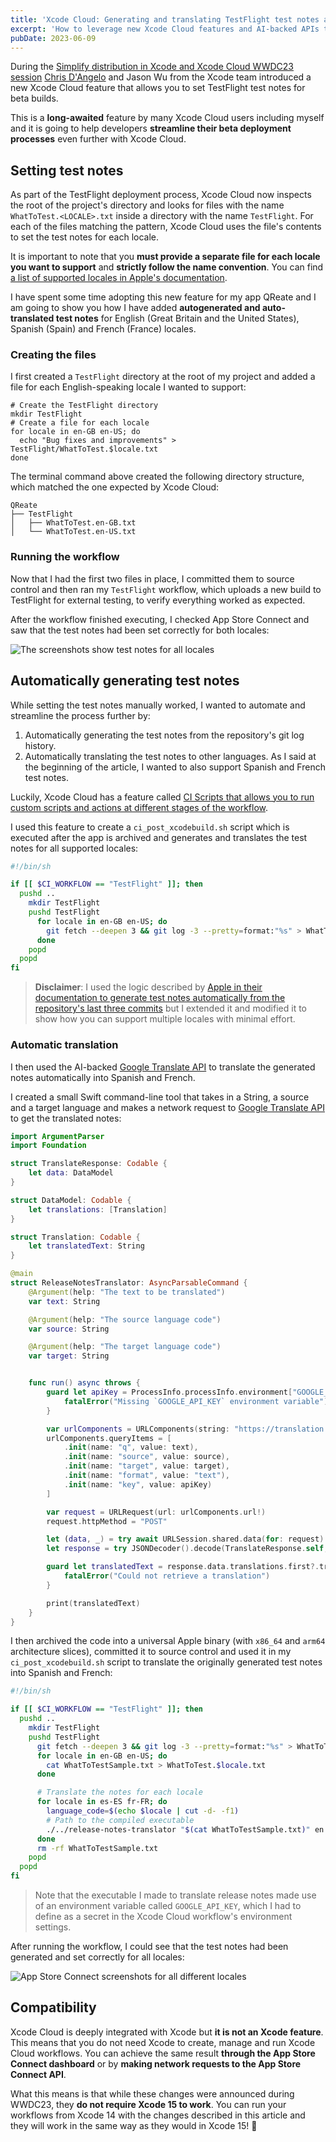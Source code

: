 ```yaml
---
title: 'Xcode Cloud: Generating and translating TestFlight test notes automatically'
excerpt: 'How to leverage new Xcode Cloud features and AI-backed APIs to automatically generate test notes for multiple locales.'
pubDate: 2023-06-09
---
```


During the [Simplify distribution in Xcode and Xcode Cloud WWDC23 session](https://developer.apple.com/wwdc23/10224) [Chris D'Angelo](https://www.linkedin.com/in/chris-d-angelo-91469163/) and Jason Wu from the Xcode team introduced a new Xcode Cloud feature that allows you to set TestFlight test notes for beta builds.

This is a **long-awaited** feature by many Xcode Cloud users including myself and it is going to help developers **streamline their beta deployment processes** even further with Xcode Cloud.

## Setting test notes

As part of the TestFlight deployment process, Xcode Cloud now inspects the root of the project's directory and looks for files with the name `WhatToTest.<LOCALE>.txt` inside a directory with the name `TestFlight`. For each of the files matching the pattern, Xcode Cloud uses the file's contents to set the test notes for each locale.

It is important to note that you **must provide a separate file for each locale you want to support** and **strictly follow the name convention**. You can find [a list of supported locales in Apple's documentation](https://developer.apple.com/documentation/appstoreconnectapi/betabuildlocalizationcreaterequest/data/attributes#discussion).

I have spent some time adopting this new feature for my app QReate and I am going to show you how I have added **autogenerated and auto-translated test notes** for English (Great Britain and the United States), Spanish (Spain) and French (France) locales.

### Creating the files

I first created a `TestFlight` directory at the root of my project and added a file for each English-speaking locale I wanted to support:

```bash:Terminal
# Create the TestFlight directory
mkdir TestFlight
# Create a file for each locale
for locale in en-GB en-US; do
  echo "Bug fixes and improvements" > TestFlight/WhatToTest.$locale.txt
done
```

The terminal command above created the following directory structure, which matched the one expected by Xcode Cloud:

```bash:Directory
QReate
├── TestFlight
│   ├── WhatToTest.en-GB.txt
│   └── WhatToTest.en-US.txt
```

### Running the workflow

Now that I had the first two files in place, I committed them to source control and then ran my `TestFlight` workflow, which uploads a new build to TestFlight for external testing, to verify everything worked as expected.

After the workflow finished executing, I checked App Store Connect and saw that the test notes had been set correctly for both locales:

![The screenshots show test notes for all locales](/assets/posts/setting-testflight-test-notes-for-xcode-cloud-builds/gb-us.webp)

## Automatically generating test notes

While setting the test notes manually worked, I wanted to automate and streamline the process further by:

1. Automatically generating the test notes from the repository's git log history.
2. Automatically translating the test notes to other languages. As I said at the beginning of the article, I wanted to also support Spanish and French test notes.

Luckily, Xcode Cloud has a feature called [CI Scripts that allows you to run custom scripts and actions at different stages of the workflow](https://www.polpiella.dev/xcode-cloud-scripts-fastlane-and-cocoapods).

I used this feature to create a `ci_post_xcodebuild.sh` script which is executed after the app is archived and generates and translates the test notes for all supported locales:

```bash:ci_post_xcodebuild.sh
#!/bin/sh

if [[ $CI_WORKFLOW == "TestFlight" ]]; then
  pushd ..
    mkdir TestFlight
    pushd TestFlight
      for locale in en-GB en-US; do
        git fetch --deepen 3 && git log -3 --pretty=format:"%s" > WhatToTest.$locale.txt
      done
    popd
  popd
fi
```

> **Disclaimer**: I used the logic described by [Apple in their documentation to generate test notes automatically from the repository's last three commits](https://developer.apple.com/documentation/xcode/including-notes-for-testers-with-a-beta-release-of-your-app#Write-a-script-to-generate-content-dynamically) but I extended it and modified it to show how you can support multiple locales with minimal effort.

### Automatic translation

I then used the AI-backed [Google Translate API](https://cloud.google.com/translate) to translate the generated notes automatically into Spanish and French.

I created a small Swift command-line tool that takes in a String, a source and a target language and makes a network request to [Google Translate API](https://cloud.google.com/translate) to get the translated notes:

```swift:Translate.swift
import ArgumentParser
import Foundation

struct TranslateResponse: Codable {
    let data: DataModel
}

struct DataModel: Codable {
    let translations: [Translation]
}

struct Translation: Codable {
    let translatedText: String
}

@main
struct ReleaseNotesTranslator: AsyncParsableCommand {
    @Argument(help: "The text to be translated")
    var text: String

    @Argument(help: "The source language code")
    var source: String

    @Argument(help: "The target language code")
    var target: String


    func run() async throws {
        guard let apiKey = ProcessInfo.processInfo.environment["GOOGLE_API_KEY"] else {
            fatalError("Missing `GOOGLE_API_KEY` environment variable")
        }

        var urlComponents = URLComponents(string: "https://translation.googleapis.com/language/translate/v2")!
        urlComponents.queryItems = [
            .init(name: "q", value: text),
            .init(name: "source", value: source),
            .init(name: "target", value: target),
            .init(name: "format", value: "text"),
            .init(name: "key", value: apiKey)
        ]

        var request = URLRequest(url: urlComponents.url!)
        request.httpMethod = "POST"

        let (data, _) = try await URLSession.shared.data(for: request)
        let response = try JSONDecoder().decode(TranslateResponse.self, from: data)

        guard let translatedText = response.data.translations.first?.translatedText else {
            fatalError("Could not retrieve a translation")
        }

        print(translatedText)
    }
}
```

I then archived the code into a universal Apple binary (with `x86_64` and `arm64` architecture slices), committed it to source control and used it in my `ci_post_xcodebuild.sh` script to translate the originally generated test notes into Spanish and French:

```bash:ci_post_xcodebuild.sh
#!/bin/sh

if [[ $CI_WORKFLOW == "TestFlight" ]]; then
  pushd ..
    mkdir TestFlight
    pushd TestFlight
      git fetch --deepen 3 && git log -3 --pretty=format:"%s" > WhatToTestSample.txt
      for locale in en-GB en-US; do
        cat WhatToTestSample.txt > WhatToTest.$locale.txt
      done

      # Translate the notes for each locale
      for locale in es-ES fr-FR; do
        language_code=$(echo $locale | cut -d- -f1)
        # Path to the compiled executable
        ./../release-notes-translator "$(cat WhatToTestSample.txt)" en $language_code > WhatToTest.$locale.txt
      done
      rm -rf WhatToTestSample.txt
    popd
  popd
fi
```

> Note that the executable I made to translate release notes made use of an environment variable called `GOOGLE_API_KEY`, which I had to define as a secret in the Xcode Cloud workflow's environment settings.

After running the workflow, I could see that the test notes had been generated and set correctly for all locales:

![App Store Connect screenshots for all different locales](/assets/posts/setting-testflight-test-notes-for-xcode-cloud-builds/gb-us-es-fr.webp)

## Compatibility

Xcode Cloud is deeply integrated with Xcode but **it is not an Xcode feature**. This means that you do not need Xcode to create, manage and run Xcode Cloud workflows. You can achieve the same result **through the App Store Connect dashboard** or by **making network requests to the App Store Connect API**.

What this means is that while these changes were announced during WWDC23, they **do not require Xcode 15 to work**. You can run your workflows from Xcode 14 with the changes described in this article and they will work in the same way as they would in Xcode 15! 🎉
